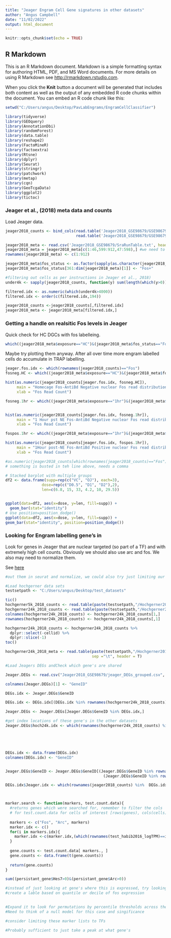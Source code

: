 ---
title: "Jeager Engram Cell Gene signatures in other datasets"
author: "Angus Campbell"
date: "11/02/2022"
output: html_document
---

```{r setup, include=FALSE}
knitr::opts_chunk$set(echo = TRUE)
```

## R Markdown

This is an R Markdown document. Markdown is a simple formatting syntax for authoring HTML, PDF, and MS Word documents. For more details on using R Markdown see <http://rmarkdown.rstudio.com>.

When you click the **Knit** button a document will be generated that includes both content as well as the output of any embedded R code chunks within the document. You can embed an R code chunk like this:

```{r include = FALSE}
setwd("C:/Users/angus/Desktop/PavLabEngrams/EngramCellClassifier")

library(tidyverse)
library(GEOquery)
library(AnnotationDbi)
library(randomForest)
library(data.table)
library(reshape2)
library(FactoMineR)
library(factoextra)
library(Rtsne)
library(dplyr)
library(Seurat)
library(stringr)
library(patchwork)
library(metap)
library(cqn)
library(GeoTcgaData)
library(ggplot2)
library(tictoc)
```

### Jeager et al., (2018) meta data and counts

Load Jeager data.

```{r}
jeager2018_counts <- bind_cols(read.table('Jeager2018_GSE98679/GSE98679_count.txt.gz', header = TRUE, check.names = FALSE),
                               read.table('Jeager2018_GSE98679/GSE98679_v2_GSM3308862-GSM3309413_count.txt.gz', header = TRUE, check.names = FALSE))

jeager2018_meta <- read.csv('Jeager2018_GSE98679/SraRunTable.txt', header = TRUE)
jeager2018_meta = jeager2018_meta[c(1:46,599:912,47:598),] #we need to fix Jeager's files up a bit
rownames(jeager2018_meta) <- c(1:912)

jeager2018_meta$fos_status <- as.factor(sapply(as.character(jeager2018_meta$source_name), function(y) if (grepl("_F_", y, fixed=TRUE)) "Fos+" else "Fos-"  ))
jeager2018_meta$fos_status[361:dim(jeager2018_meta)[1]] <- "Fos+"

#filtering out cells as per instructions in Jeager et al., 2018)
under4k <- sapply(jeager2018_counts, function(y) sum(length(which(y>0))))

filtered.idx <- as.numeric(which(under4k>4000))
filtered.idx <- order(c(filtered.idx,194))

jeager2018_counts <-jeager2018_counts[,filtered.idx]
jeager2018_meta <- jeager2018_meta[filtered.idx,]
```



### Getting a handle on realsitic Fos levels in Jeager

Quick check for HC DGCs with fos labelleing.

```{r}
which((jeager2018_meta$exposure=="HC")&(jeager2018_meta$fos_status=="Fos+"))
```

Maybe try plotting them anyway.  After all over time more engram labelled cells do accumulate in TRAP labelling.

```{r}
jeager.fos.idx <- which(rownames(jeager2018_counts)=="Fos")
fosneg.HC <- which((jeager2018_meta$exposure=="HC")&(jeager2018_meta$fos_status=="Fos-"))

hist(as.numeric(jeager2018_counts[jeager.fos.idx, fosneg.HC]), 
     main = "Homecage Fos-AntiBd Negative nuclear Fos read distribution",
     xlab = "Fos Read Count")
```

```{r}
fosneg.1hr <- which((jeager2018_meta$exposure=="1hr")&(jeager2018_meta$fos_status=="Fos-"))


hist(as.numeric(jeager2018_counts[jeager.fos.idx, fosneg.1hr]), 
     main = "1 Hour pst NE Fos-AntiBd Negative nuclear Fos read distribution",
     xlab = "Fos Read Count")
```

```{r}
fospos.1hr <- which((jeager2018_meta$exposure=="1hr")&(jeager2018_meta$fos_status=="Fos+"))

hist(as.numeric(jeager2018_counts[jeager.fos.idx, fospos.1hr]),
     main = "1Hour post-NE Fos-AntiBd Positive nuclear Fos read distribution",
     xlab = "Fos Read Count") 
```

```{r}

#as.numeric(jeager2018_counts[which(rownames(jeager2018_counts)=="Fos"),which((jeager2018_meta$exposure=="1hr")&(jeager2018_meta$fos_status=="Fos+"))]
# something is busted in teh line above, needs a comma

# Stacked barplot with multiple groups
df2 <- data.frame(supp=rep(c("VC", "OJ"), each=3),
                dose=rep(c("D0.5", "D1", "D2"),2),
                len=c(6.8, 15, 33, 4.2, 10, 29.5))


ggplot(data=df2, aes(x=dose, y=len, fill=supp)) +
  geom_bar(stat="identity")
# Use position=position_dodge()
ggplot(data=df2, aes(x=dose, y=len, fill=supp)) +
geom_bar(stat="identity", position=position_dodge())
```


### Looking for Engram labelling gene's in 

Look for genes in Jeager that are nuclear targeted (so part of a TF) and
with extremely high cell counts.  Obviously we should also use arc and fos.
We also may need to normalize them.

See [here](https://www.frontiersin.org/articles/10.3389/fgene.2020.00041/full)

```{r}
#out them in seurat and normalize, we could also try just limiting our analysiz to the gene's given in Jeager

#Load hochgerner data sets 
testsetpath <- "C:/Users/angus/Desktop/test_datasets"

tic()
hochgerner5k_2018_counts <- read.table(paste(testsetpath,"/Hochgerner2018/GSE95315_10X_expression_data_v2.tab.gz", sep=""))
hochgerner24k_2018_counts <- read.table(paste(testsetpath,"/Hochgerner2018/GSE104323_10X_expression_data_V2.tab.gz", sep=""))
colnames(hochgerner24k_2018_counts) <- hochgerner24k_2018_counts[1,]
rownames(hochgerner24k_2018_counts) <- hochgerner24k_2018_counts[,1]

hochgerner24k_2018_counts <- hochgerner24k_2018_counts %>% 
  dplyr::select(-cellid) %>% 
  dplyr::slice(-1)
toc()

hochgerner24k_2018_meta <- read.table(paste(testsetpath,"/Hochgerner2018/GSE104323_metadata_barcodes_24185cells.txt.gz", sep=""), 
                                      sep ="\t", header = T)

#Load Jeagers DEGs andCheck which gene's are shared

Jeager.DEGs <- read.csv("Jeager2018_GSE98679/jeager_DEGs_grouped.csv", header = T)

colnames(Jeager.DEGs)[1] <- "GeneID"

DEGs.idx <- Jeager.DEGs$GeneID

DEGs.idx <- DEGs.idx[(DEGs.idx %in% rownames(hochgerner24k_2018_counts))& (DEGs.idx %in% rownames(jeager2018_counts))]

Jeager.DEGs <- Jeager.DEGs[Jeager.DEGs$GeneID %in% DEGs.idx,]

#get index locations of these gene's in the other datasets
Jeager.DEGs$hoch24k.idx <- which(rownames(hochgerner24k_2018_counts) %in%  Jeager.DEGs$GeneID)





DEGs.idx <- data.frame(DEGs.idx)
colnames(DEGs.idx) <- "GeneID"


Jeager.DEGs$GeneID <- Jeager.DEGs$GeneID[(Jeager.DEGs$GeneID %in% rownames(hochgerner24k_2018_counts))&
                                           (Jeager.DEGs$GeneID %in% rownames(jeager2018_counts))]

DEGs.idx$Jeager.idx <- which(rownames(jeager2018_counts) %in%  DEGs.idx$GeneID)




```


```{r}
marker.search <- function(markers, test.count.data){
  #returns genes which were searched for, remember to filter the cols
  # for test.count.data for cells of interest [rows(genes), cols(cells)]
  
  markers <- c("Fos", "Arc", markers)
  marker.idx <- c()
  for(i in markers.idx){
    marker.idx <-c(marker.idx,(which(rownames(test_habib2016_logTPM)==i)))
  }
  
  gene.counts <- test.count.data[ markers., ]
  gene.counts <- data.frame(t(gene.counts))
  
  return(gene.counts)
}

sum((persistant_gene$Hes7>0)&(persistant_gene$Arc>0))

#instead of just looking at gene's where this is expressed, try looking at gene's that are clustering in high fos,
#create a lable based on quantile or decile of fos expression
  

#Expand it to look for permutations by percentile thresholds across these markers 
#Need to think of a null model for this case and singificance

#consider limiting these marker lists to TFs

#Probably sufficient to just take a peak at what gene's 
```


